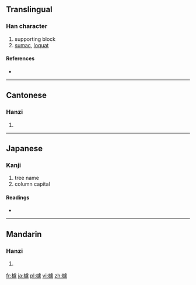 {{also|栌}}
==Translingual==

===Han character===
{{Han char|rn=75|rad=木|as=16|sn=20|four=4191<sub>7</sub>|canj=木卜心廿 (DYPT)}}

# supporting block
# [[sumac]], [[loquat]]

====References====
* {{Han ref|kx=0561.140|dkj=15844|hdz=21317.010|uh=6AE8|ud=27368|bh=F456|bd=62550}}

----

==Cantonese==

===Hanzi===
{{yue-hanzi|jyut=|y=lou4|sim=栌}}

# {{defn|lang=yue|sort=木16}}

----

==Japanese==

===Kanji===
{{ja-kanji|grade=|rs=木16}}

# tree name  
# column capital

====Readings====
* {{ja-readings|on=[[ろ]] (ro) [[る]] (ru)|kun=[[はぜ]] (haze)　[[ますがた]]　(masugata)}}

----

==Mandarin==

===Hanzi===
{{cmn-hanzi|sim=栌|pin=[[lú]] ([[lu2]])|wg=lu<sup>2</sup>}}

# {{defn|lang=cmn|sort=木16}}

[[fr:櫨]]
[[ja:櫨]]
[[pl:櫨]]
[[vi:櫨]]
[[zh:櫨]]